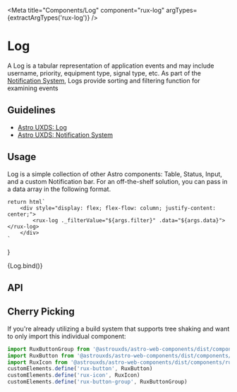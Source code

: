 
<Meta
    title="Components/Log"
    component="rux-log"
    argTypes={extractArgTypes('rux-log')}
/>

# Log

A Log is a tabular representation of application events and may include username, priority, equipment type, signal type, etc. As part of the [Notification System](https://www.astrouxds.com/design-guidelines/notifications), Logs provide sorting and filtering function for examining events

## Guidelines

-   [Astro UXDS: Log](http://www.astrouxds.com/ui-components/log)
-   [Astro UXDS: Notification System](https://www.astrouxds.com/design-guidelines/notifications)

## Usage

Log is a simple collection of other Astro components: Table, Status, Input, and a custom Notification bar. For an off-the-shelf solution, you can pass in a data array in the following format.

    return html`
        <div style="display: flex; flex-flow: column; justify-content: center;">
            <rux-log ._filterValue="${args.filter}" .data="${args.data}"> </rux-log>
        </div>
    `
}

<Canvas>
    <Story
      args={{
        data: [
          {
              timestamp: new Date(1557503698781),
              status: 'off',
              message: 'Antenna DGS 1 went offline.',
          },
          {
              timestamp: new Date(1557503698781),
              status: 'serious',
              message: 'USA-177 experienced solar panel misalignment.',
          },
          {
              timestamp: new Date(1557503698781),
              status: 'caution',
              message: 'USA-168 suffered power degradation.',
          },
          {
              timestamp: new Date(1557503698781),
              status: 'standby',
              message: 'Antenna DGS 2 has weak signal.',
          },
          {
              timestamp: new Date(1557503698781),
              status: 'off',
              message: 'Black FEP 121 is offline.',
          },
          {
              timestamp: new Date(1557503698781),
              status: 'off',
              message: 'Antenna DGS 1 went offline.',
          },
          {
              timestamp: new Date(1557503698781),
              status: 'serious',
              message: 'USA-177 experienced solar panel misalignment.',
          },
          {
              timestamp: new Date(1557503698781),
              status: 'caution',
              message: 'USA-168 suffered power degradation.',
          },
          {
              timestamp: new Date(1557503698781),
              status: 'standby',
              message: 'Antenna DGS 2 has weak signal.',
          },
          {
              timestamp: new Date(1557503698781),
              status: 'off',
              message: 'Black FEP 121 is offline.',
          }
      ]
      }}
      name="Log"
    >
      {Log.bind()}
    </Story>
</Canvas>

## API

<ArgsTable of="rux-log" />

## Cherry Picking

If you're already utilizing a build system that supports tree shaking and want to only import this individual component:

```js
import RuxButtonGroup from '@astrouxds/astro-web-components/dist/components/rux-button-group.js'
import RuxButton from '@astrouxds/astro-web-components/dist/components/rux-button.js'
import RuxIcon from '@astrouxds/astro-web-components/dist/components/rux-icon.js'
customElements.define('rux-button', RuxButton)
customElements.define('rux-icon', RuxIcon)
customElements.define('rux-button-group', RuxButtonGroup)
```
